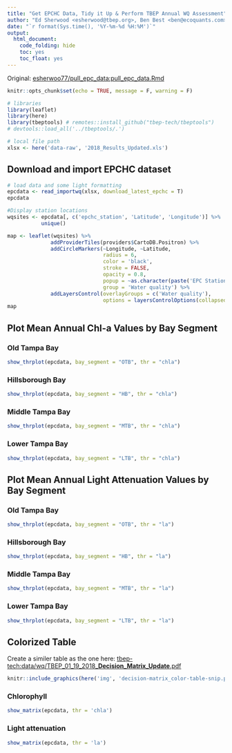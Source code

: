 ```yaml
---
title: "Get EPCHC Data, Tidy it Up & Perform TBEP Annual WQ Assessment"
author: "Ed Sherwood <esherwood@tbep.org>, Ben Best <ben@ecoquants.com>, Marcus Beck <marcusb@sccwrp.org>"
date: "`r format(Sys.time(), '%Y-%m-%d %H:%M')`"
output: 
  html_document: 
    code_folding: hide
    toc: yes
    toc_float: yes
---
```


Original: [esherwoo77/pull_epc_data:pull_epc_data.Rmd](https://github.com/esherwoo77/pull_epc_data/blob/master/pull_epc_data.Rmd)

```r
knitr::opts_chunk$set(echo = TRUE, message = F, warning = F)

# libraries
library(leaflet)
library(here)
library(tbeptools) # remotes::install_github("tbep-tech/tbeptools")
# devtools::load_all('../tbeptools/.')

# local file path
xlsx <- here('data-raw', '2018_Results_Updated.xls')
```

## Download and import EPCHC dataset

```r
# load data and some light formatting
epcdata <- read_importwq(xlsx, download_latest_epchc = T)
epcdata
```

```r
#Display station locations
wqsites <- epcdata[, c('epchc_station', 'Latitude', 'Longitude')] %>% 
           unique()                                                   

map <- leaflet(wqsites) %>%                                         
              addProviderTiles(providers$CartoDB.Positron) %>% 
              addCircleMarkers(~Longitude, ~Latitude,
                               radius = 6,
                               color = 'black',
                               stroke = FALSE,
                               opacity = 0.8,
                               popup = ~as.character(paste('EPC Station:', epchc_station)), 
                               group = 'Water quality') %>% 
              addLayersControl(overlayGroups = c('Water quality'),
                               options = layersControlOptions(collapsed = FALSE))
map
```

## Plot Mean Annual Chl-a Values by Bay Segment {.tabset}

### Old Tampa Bay

```r
show_thrplot(epcdata, bay_segment = "OTB", thr = "chla")
```

### Hillsborough Bay

```r
show_thrplot(epcdata, bay_segment = "HB", thr = "chla")
```

### Middle Tampa Bay

```r
show_thrplot(epcdata, bay_segment = "MTB", thr = "chla")
```

### Lower Tampa Bay

```r
show_thrplot(epcdata, bay_segment = "LTB", thr = "chla")
```

## Plot Mean Annual Light Attenuation Values by Bay Segment {.tabset}

### Old Tampa Bay

```r
show_thrplot(epcdata, bay_segment = "OTB", thr = "la")
```

### Hillsborough Bay

```r
show_thrplot(epcdata, bay_segment = "HB", thr = "la")
```

### Middle Tampa Bay

```r
show_thrplot(epcdata, bay_segment = "MTB", thr = "la")
```

### Lower Tampa Bay

```r
show_thrplot(epcdata, bay_segment = "LTB", thr = "la")
```

## Colorized Table {.tabset}

Create a similer table as the one here: [tbep-tech:data/wq/TBEP_01_19_2018_**Decision_Matrix_Update**.pdf](https://drive.google.com/open?id=1NGq0VzaPv1_uxgoDkprVTAndSuBygSuq)
  
```r
knitr::include_graphics(here('img', 'decision-matrix_color-table-snip.png'))
```

### Chlorophyll

```r
show_matrix(epcdata, thr = 'chla')
```

### Light attenuation

```r
show_matrix(epcdata, thr = 'la')
```

